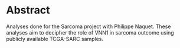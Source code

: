 # Abstract

Analyses done for the Sarcoma project with Philippe Naquet. These analyses aim to decipher the role of VNN1 in sarcoma outcome using publicly available TCGA-SARC samples.
